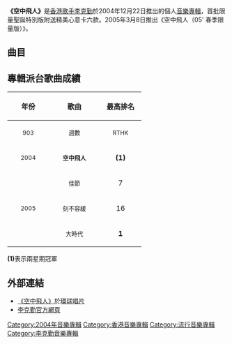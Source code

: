 {{Infobox Album
|  Name        = 空中飛人
|  Type        = 錄音室專輯
|  Artist      = [[李克勤|李克勤]]
|  Cover       = 李克勤 Hacken 空中飛人.jpg
|  Released    = 2004年12月22日
|  Recorded    = 2004年
|  Genre       = 粵語
|  Length      = 36分14秒
|  Label       = [[環球唱片_(香港)|環球唱片]]
|  Last album  = [[Smart_I.D.|Smart I.D.]]<br />（2004年）
|  This album  = '''空中飛人'''<br />（2004年）
|  Next album  = [[愛可以問誰|愛可以問誰]]<br />（2005年）
}}
{{Album infobox | <!-- See Wikipedia:WikiProject_Albums -->
| Name       = 空中飛人（05' 春季限量版）
| Type       = 錄音室專輯
| Artist     = [[李克勤|李克勤]]
| Cover      = 李克勤 空中飛人 05'春季限量版.jpg
| Released   = 2004年3月8日
}}

'''《空中飛人》'''是[[香港|香港]][[歌手|歌手]][[李克勤|李克勤]]於2004年12月22日推出的個人[[音樂專輯|音樂專輯]]，首批限量聖誕特別版附送精美心意卡六款。2005年3月8日推出《空中飛人（05' 春季限量版）》。

==曲目==
{{tracklist
| headline        = CD
| total_length    = 36:14
| title_width = 16%

| music_credits = yes
| music_width = 12%
| lyrics_credits = yes
| lyrics_width = 9%
| arranger_credits = yes
| arranger_width = 9%
| producer_credits = yes
| producer_width = 9%
| longnote_column = yes

| title1         = 空中飛人
| music1         = [[伍仲衡|伍仲衡]]
| lyrics1        = [[李克勤|李克勤]]
| arranger1      = 伍仲衡
| producer1      = [[趙增熹|趙增熹]]<br>[[陳少琪|陳少琪]]
| longnote1      = 
| length1        = 3:31

| title2         = 開學禮
| music2         = [[吳國恩|吳國恩]]
| lyrics2        = [[黃偉文|黃偉文]]
| arranger2      = [[Adrian_Chan|Adrian Chan]]
| producer2      = [[江港生|江港生]]
| longnote2      = TVB電視劇集《[[青出於藍_(電視劇)|青出於藍]]》主題曲
| length2        = 3:10

| title3         = 大時代
| music3         = [[Edmond_Tsang|Edmond Tsang]]
| lyrics3        = 陳少琪
| arranger3      = [[馮翰銘|馮翰銘]]
| producer3      = 馮翰銘
| longnote3      = 
| length3        = 3:52

| title4         = 佳節
| music4         = Edmond Tsang
| lyrics4        = 陳少琪
| arranger4      = [[張人傑_(音樂人)|張人傑]]
| producer4      = 趙增熹<br>陳少琪
| longnote4      = 
| length4        = 4:05

| title5         = 神州行
| music5         = [[謝杰_(音樂人)|謝-{杰}-]]
| lyrics5        = 陳少琪
| arranger5      = 謝-{杰}-<br>[[楊毅_(音樂人)|楊毅]]
| producer5      = 趙增熹<br>陳少琪
| longnote5      = 
| length5        = 2:57

| title6         = 聽傷口說話
| music6         = [[金培達|金培達]]
| lyrics6        = 黃偉文
| arranger6      = 金培達
| producer6      = 金培達
| longnote6      = 
| length6        = 3:59

| title7         = 別舞
| music7         = 金培達
| lyrics7        = [[林夕|林夕]]
| arranger7      = [[褚鎮東|褚鎮東]]
| producer7      = 金培達
| longnote7      = 
| length7        = 4:08

| title8         = 時差
| music8         = 伍仲衡
| lyrics8        = 陳少琪
| arranger8      = 伍仲衡
| producer8      = 金培達
| longnote8      = 
| length8        = 4:10

| title9         = 火柴
| music9         = [[林一峰|林一峰]]
| lyrics9        = 林一峰
| arranger9      = 馮翰銘
| producer9      = 馮翰銘
| longnote9      = 
| length9        = 2:57

| title10        = 空中飛人
| music10        = 伍仲衡
| lyrics10       = 李克勤
| arranger10     = [[Wayland_Lee|Wayland Lee]]<br>謝-{杰}-
| producer10     = 趙增熹<br>陳少琪
| longnote10     = 
| length10       = 3:21
}}

{{tracklist
| headline        = AVCD（只收錄於05' 春季限量版內）
| total_length    = 16:10
| title_width = 16%

| music_credits = yes
| music_width = 12%
| lyrics_credits = yes
| lyrics_width = 9%
| arranger_credits = yes
| arranger_width = 9%
| producer_credits = yes
| producer_width = 9%
| longnote_column = yes

| title1         = Computer data, not playable
| length1        = 0:00

| title2         = 空中飛人
| note2          = MV
| length2        = 4:09

| title3         = 佳節
| note3          = MV
| length3        = 4:12

| title4         = 刻不容緩
| note4          = MV
| length4        = 4:29

| title5         = 刻不容緩
| music5         = [[伍樂城|伍樂城]]
| lyrics5        = [[黃偉文|黃偉文]]
| arranger5      = 伍樂城
| producer5      = 伍樂城
| note5          = [[容祖兒|容祖兒]]合唱
| longnote5      = 
| length5        = 4:20
}}

== 專輯派台歌曲成績 ==
{| class="wikitable"
!align="center" rowspan="2" | 年份
!align="center" rowspan="2" | 歌曲
!align="center" colspan="8" | 最高排名
|-
!width="80"|<small>903</small> !! width="100"|<small>週數</small> !! width="80"|<small>RTHK</small> !! width="100"|<small>週數</small> !! width="80"|<small>997</small> !! width="100"|<small>週數</small> !! width="80"|<small>TVB</small> !! width="100"|<small>週數</small>
|-
|align="center"| <small>2004</small> ||align="center"| <small>'''空中飛人'''</small> ||align="center"| '''(1)''' ||align="center"| 10 ||align="center"| '''1''' ||align="center"| 8 ||align="center"| '''1''' ||align="center"| 11 ||align="center"| '''1''' ||align="center"| 5
|-
|align="center" rowspan="3"| <small>2005</small> ||align="center"| <small>佳節</small> ||align="center"| 7 ||align="center"| 3 ||align="center"| '''1''' ||align="center"| 8 ||align="center"| '''1''' ||align="center"| 8 ||align="center"| '''1''' ||align="center"| 3
|-
|align="center"| <small>刻不容緩</small> ||align="center"| 16 ||align="center"| 1 ||align="center"| 14 ||align="center"| 3 ||align="center"| - ||align="center"| - ||align="center"| 5 ||align="center"| 2
|-
|align="center"| <small>大時代</small> ||align="center"| '''1''' ||align="center"| 5 ||align="center"| 7 ||align="center"| 4 ||align="center"| '''1''' ||align="center"| 9 ||align="center"| - ||align="center"| -
|}

'''(1)'''表示兩星期冠軍

==外部連結==
*[https://web.archive.org/web/20120826145302/http://v7.umg.com.hk/chinese_detail.php?company_id=1&newrelease_no=299 《空中飛人》]於[http://www.umg.com.hk/ 環球唱片]
*[https://web.archive.org/web/20050317051540/http://www.hackenleenet.com/ 李克勤官方網頁]

[[Category:2004年音樂專輯|Category:2004年音樂專輯]]
[[Category:香港音樂專輯|Category:香港音樂專輯]]
[[Category:流行音樂專輯|Category:流行音樂專輯]]
[[Category:李克勤音樂專輯|Category:李克勤音樂專輯]]